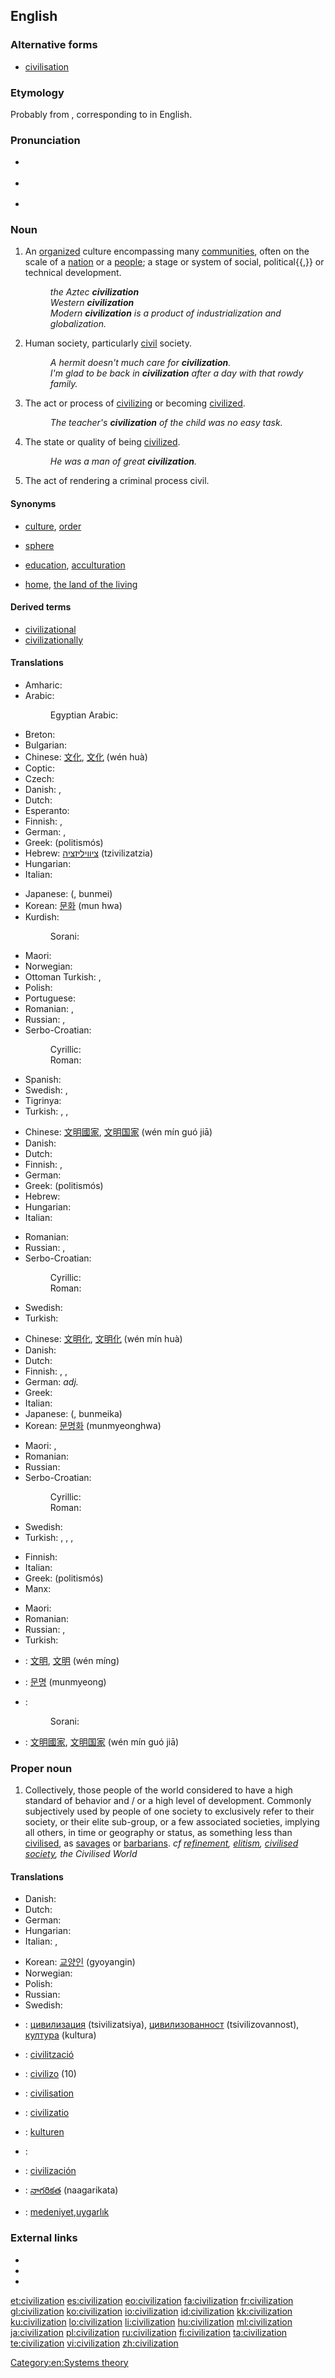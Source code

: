 ==English==
{{wikipedia}}
{{wikiquote}}

===Alternative forms===
* [[civilisation]]  {{qualifier|UK}}

===Etymology===
Probably from {{etyl|fr|en}} {{term|lang=fr|civilisation}}, corresponding to {{suffix|civilize|ation|lang=en}} in English.<!-- Century 1911: From civilize + -ation. -->

===Pronunciation===
* {{a|UK}} {{IPA|/ˌsɪv.ɪ.laɪˈzeɪ.ʃən/}}
* {{a|Aus}} {{IPA|[ˌsɪv.ə.lɑeˈzæɪ.ʃən]}}
* {{a|US}} {{IPA|/ˌsɪv.ə.ləˈzeɪ.ʃən/}}
: {{audio|En-us-civilization.ogg|Audio (US)}}

===Noun===
{{en-noun}}

# An [[organized]] culture encompassing many [[community|communities]], often on the scale of a [[nation]] or a [[people]]; a stage or system of social, political{{,}} or technical development.
#: ''the Aztec '''civilization'''''
#: ''Western '''civilization'''''
#: ''Modern '''civilization''' is a product of industrialization and globalization.''
# {{uncountable}} Human society, particularly [[civil]] society.
#: ''A hermit doesn't much care for '''civilization'''.''
#: ''I'm glad to be back in '''civilization''' after a day with that rowdy family.''
# The act or process of [[civilize|civilizing]] or becoming [[civilize|civilized]].
#: ''The teacher's '''civilization''' of the child was no easy task.''
# The state or quality of being [[civilized]].
#: ''He was a man of great '''civilization'''.''
# {{obsolete}} The act of rendering a criminal process civil.

====Synonyms====
* {{sense|large-scale stage of societal development}} [[culture]], [[order]]
* {{sense|group of countries}} [[sphere]]
* {{sense|act of civilizing}} [[education]], [[acculturation]]
* {{sense|preferred human society}} [[home]], [[the land of the living]]

====Derived terms====
* [[civilizational]]
* [[civilizationally]]

====Translations====
{{trans-top|organized culture}}
* Amharic: {{t-|am|ስልጣኔ|m|tr=slt’ane̯|sc=Ethi}}
* Arabic: {{t+|ar|حضارة|f|tr=hidaara|sc=Arab}}
*: Egyptian Arabic: {{tø|arz|حضارة|f|tr=ḥaḍāra|sc=Arab}}
* Breton: {{t+|br|sevenadur|m}}
* Bulgarian: {{t+|bg|цивилизация|f|sc=Cyrl}}
* Chinese: [[文化]], [[文化]] (wén huà)
* Coptic: {{tø|cop|ⲓⲉⲃⲟⲩⲱⲓⲛⲓ|m|tr=yevuōini}}
* Czech: {{t+|cs|civilizace|f}}
* Danish: {{t-|da|civilisation|c}}, {{t-|da|kultur|c}}
* Dutch: {{t+|nl|beschaving|f}}
* Esperanto: {{t-|eo|civilizo}}
* Finnish: {{t+|fi|kulttuuri}}, {{t-|fi|sivilisaatio}}
* German: {{t+|de|Zivilisation|f}}, {{t+|de|Kultur|f}}
* Greek: {{t+|el|πολιτισμός|m|sc=Grek}} (politismós)
* Hebrew: [[ציוויליזציה]] (tzivilizatzia) {{f}}
* Hungarian: {{t+|hu|civilizáció}}
* Italian: {{t+|it|civiltà|f}}
{{trans-mid}}
* Japanese: {{Jpan|[[文明]]}} ({{Jpan|[[ぶんめい]]}}, bunmei)
* Korean: [[문화]] (mun hwa)
* Kurdish:
*: Sorani: {{t+|ku|ئاوه‌دانی|tr=AwadAni|sc=ku-Arab}}
* Maori: {{t-|mi|puāwaitanga}}
* Norwegian: {{t+|no|sivilisasjon|m}}
* Ottoman Turkish: {{tø|ota|مدنيت|tr=medeniyyet|sc=ota-Arab}}, {{tø|ota|تمدن|tr=temeddün|sc=ota-Arab}}
* Polish: {{t+|pl|cywilizacja|f}}
* Portuguese: {{t+|pt|civilização|f}}
* Romanian: {{t-|ro|civilizație|f}}, {{t-|ro|cultură|f}}
* Russian: {{t+|ru|цивилизация|f|tr=civilizácija|sc=Cyrl}}, {{t+|ru|культура|f|tr=kul'túra|sc=Cyrl}}
* Serbo-Croatian:
*: Cyrillic:  {{t-|sh|цивилизација|f|sc=Cyrl}}
*: Roman: {{t-|sh|civilizacija|f|alt=civilizácija}}
* Spanish: {{t+|es|civilización|f}}
* Swedish: {{t-|sv|civilisation|c}}, {{t+|sv|kultur|c}}
* Tigrinya: {{t-|ti|ስልጣኔ|tr=slt’anie̯|sc=Ethi}}
* Turkish: {{t-|tr|ekinç}}, {{t+|tr|medeniyet}}, {{t+|tr|uygarlık}}
{{trans-bottom}}

{{trans-top|human society}}
* Chinese: [[文明]][[國家]], [[文明]][[国家]] (wén mín guó jiā)
* Danish: {{t-|da|civilisation|c}}
* Dutch: {{t-|nl|bewoonde wereld}}
* Finnish: {{t+|fi|sivistys}}, {{t-|fi|sivistynyt}} {{t+|fi|yhteiskunta}}
* German: {{t+|de|Kultur|f}}
* Greek: {{t+|el|πολιτισμός|m|sc=Grek}} (politismós)
* Hebrew: {{t-|he|ציוויליזציה|f|tr=tzivilizatzia|}}
* Hungarian: {{t+|hu|civilizáció}}
* Italian: {{t+|it|civiltà}}
{{trans-mid}}
* Romanian: {{t-|ro|civilizație|f}}
* Russian: {{t+|ru|цивилизация|f|tr=civilizácija|sc=Cyrl}}, {{t+|ru|культура|f|tr=kul'túra|sc=Cyrl}}
* Serbo-Croatian:
*: Cyrillic:  {{t-|sh|цивилизација|f|sc=Cyrl}}
*: Roman: {{t-|sh|civilizacija|f|alt=civilizácija}}
* Swedish: {{t-|sv|civilisation|c}}
* Turkish: {{t+|tr|insanlık}}
{{trans-bottom}}

{{trans-top|act or process of civilizing or becoming civilized}}
* Chinese: [[文明化]], [[文明化]] (wén mín huà)
* Danish: {{t-|da|civilisering|c}}
* Dutch: {{t-|nl|civilisatie}}
* Finnish: {{t+|fi|sivistää|alt=sivistäminen}}, {{t-|fi|sivistyä|alt=sivistyminen}}, {{t-|fi|sivilisaatio}}
* German: {{t+|de|zivilisiert}} ''adj.''
* Greek: {{t+|el|πολιτισμός|m|tr=politismós|sc=Grek}}
* Italian: {{t-|it|civilizzazione|f}}
* Japanese: {{Jpan|[[文明化]]}} ({{Jpan|[[ぶんめいか]]}}, bunmeika)
* Korean: [[문명화]] (munmyeonghwa)
{{trans-mid}}
* Maori: {{t-|mi|puāwaitanga}}, {{t-|mi|whakapuāwaitanga}}
* Romanian: {{t-|ro|civilizare|f}}
* Russian: {{t+|ru|цивилизация|f|tr=civilizácija|sc=Cyrl}}
* Serbo-Croatian:
*: Cyrillic: {{t-|sh|цивилизираност|f|sc=Cyrl}}
*: Roman: {{t-|sh|civiliziranost|f|alt=civilìzīranōst}}
* Swedish: {{t-|sv|civilisering|c}}
* Turkish: {{t-|tr|medenîleşme}}, {{t+|tr|uygarlaşma}}, {{t-|tr|medenîleştirme}}, {{t-|tr|uygarlaştırma}}
{{trans-bottom}}

{{trans-top|state or quality of being civilized}}
* Finnish: {{t-|fi|sivistyneiyys}}
* Italian: {{t+|it|civiltà|f}}
* Greek: {{t+|el|πολιτισμός|m|sc=Grek}} (politismós)
* Manx: {{t-|gv|ardveenid|f}}
{{trans-mid}}
* Maori: {{t-|mi|puāwaitanga}}
* Romanian: {{t-|ro|civilitate|f}}
* Russian: {{t+|ru|цивилизованность|f|tr=civilizóvannost'|sc=Cyrl}}, {{t+|ru|культура|f|tr=kul'túra|sc=Cyrl}}
* Turkish: {{t+|tr|sivilleşme}}
{{trans-bottom}}

{{checktrans-top}}
<!-- these were under advanced state of society-->
* {{ttbc|cmn}}: [[文明]], [[文明]] (wén míng)
* {{ttbc|ko}}: [[문명]] (munmyeong)
* {{ttbc|ku}}:
*: Sorani: {{t-|ku|شارستانێتی|tr=shAristAneti|sc=ku-Arab}}
{{trans-mid}}
<!-- these were under achievements of communal understanding -->
* {{ttbc|cmn}}: [[文明]][[國家]], [[文明]][[国家]] (wén mín guó jiā)
{{trans-bottom}}

===Proper noun===
{{en-proper noun}}

# Collectively, those people of the world considered to have a high standard of behavior and / or a high level of development. Commonly subjectively used by people of one society to exclusively refer to their society, or their elite sub-group, or a few associated societies, implying all others, in time or geography or status, as something less than [[civilise|civilised]], as [[savage|savages]] or [[barbarian|barbarians]]. ''cf [[refinement]], [[elitism]], [[civilised society]], the Civilised World''

====Translations====
{{trans-top|people of the world considered to have a high standard of behavior}}
* Danish: {{t-|da|civilisation|c}}
* Dutch: {{t+|nl|beschaving}}
* German: {{t+|de|Zivilisation|f}}
* Hungarian: {{t+|hu|civilizáció}}
* Italian: {{t+|it|civiltà|f}},  {{t-|it|civilizzazione|f}}
{{trans-mid}}
* Korean: [[교양인]] (gyoyangin)
* Norwegian: {{t+|no|sivilisasjon|m}}
* Polish: {{t+|pl|cywilizacja|f}}
* Russian: {{t+|ru|цивилизация|f|tr=civilizácija|sc=Cyrl}}
* Swedish: {{t-|sv|civilisation|c}}
{{trans-bottom}}

{{checktrans-top}}
<!--Please remove this section once all the words are moved to their appropriate translation table above-->
* {{ttbc|bg}}: [[цивилизация]] (tsivilizatsiya), [[цивилизованност]] (tsivilizovannost), [[култура]] (kultura)
* {{ttbc|ca}}: [[civilització]]
* {{ttbc|eo}}: [[civilizo]] (10)
* {{ttbc|fr}}: [[civilisation]]
{{trans-mid}}
* {{ttbc|la}}: [[civilizatio]]
* {{ttbc|no}}: [[kulturen]] {{f}}
* {{ttbc|fa}}: {{t+|fa|تمدن|alt=تمدّن|sc=fa-Arab}}
* {{ttbc|es}}: [[civilización]]
* {{ttbc|te}}: [[నాగరికత]] (naagarikata)
* {{ttbc|tr}}: [[medeniyet]],[[uygarlık]]
{{trans-bottom}}

===External links===
* {{R:Webster 1913}}
* {{R:Century 1911}}
* {{R:OneLook}}

[[Category:en:Systems theory]]

[[et:civilization]]
[[es:civilization]]
[[eo:civilization]]
[[fa:civilization]]
[[fr:civilization]]
[[gl:civilization]]
[[ko:civilization]]
[[io:civilization]]
[[id:civilization]]
[[kk:civilization]]
[[ku:civilization]]
[[lo:civilization]]
[[li:civilization]]
[[hu:civilization]]
[[ml:civilization]]
[[ja:civilization]]
[[pl:civilization]]
[[ru:civilization]]
[[fi:civilization]]
[[ta:civilization]]
[[te:civilization]]
[[vi:civilization]]
[[zh:civilization]]